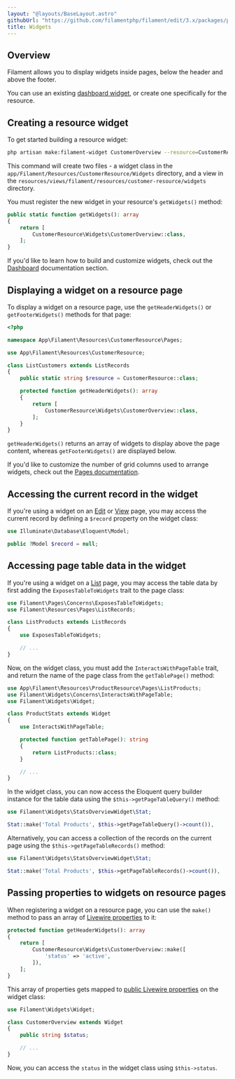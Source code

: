 ```yaml
---
layout: "@layouts/BaseLayout.astro"
githubUrl: "https://github.com/filamentphp/filament/edit/3.x/packages/panels/docs/03-resources/09-widgets.md"
title: Widgets
---
```


## Overview

Filament allows you to display widgets inside pages, below the header and above the footer.

You can use an existing [dashboard widget](../dashboard), or create one specifically for the resource.

## Creating a resource widget

To get started building a resource widget:

```bash
php artisan make:filament-widget CustomerOverview --resource=CustomerResource
```

This command will create two files - a widget class in the `app/Filament/Resources/CustomerResource/Widgets` directory, and a view in the `resources/views/filament/resources/customer-resource/widgets` directory.

You must register the new widget in your resource's `getWidgets()` method:

```php
public static function getWidgets(): array
{
    return [
        CustomerResource\Widgets\CustomerOverview::class,
    ];
}
```

If you'd like to learn how to build and customize widgets, check out the [Dashboard](../dashboard) documentation section.

## Displaying a widget on a resource page

To display a widget on a resource page, use the `getHeaderWidgets()` or `getFooterWidgets()` methods for that page:

```php
<?php

namespace App\Filament\Resources\CustomerResource\Pages;

use App\Filament\Resources\CustomerResource;

class ListCustomers extends ListRecords
{
    public static string $resource = CustomerResource::class;

    protected function getHeaderWidgets(): array
    {
        return [
            CustomerResource\Widgets\CustomerOverview::class,
        ];
    }
}
```

`getHeaderWidgets()` returns an array of widgets to display above the page content, whereas `getFooterWidgets()` are displayed below.

If you'd like to customize the number of grid columns used to arrange widgets, check out the [Pages documentation](../pages#customizing-the-widgets-grid).

## Accessing the current record in the widget

If you're using a widget on an [Edit](editing-records) or [View](viewing-records) page, you may access the current record by defining a `$record` property on the widget class:

```php
use Illuminate\Database\Eloquent\Model;

public ?Model $record = null;
```

## Accessing page table data in the widget

If you're using a widget on a [List](listing-records) page, you may access the table data by first adding the `ExposesTableToWidgets` trait to the page class:

```php
use Filament\Pages\Concerns\ExposesTableToWidgets;
use Filament\Resources\Pages\ListRecords;

class ListProducts extends ListRecords
{
    use ExposesTableToWidgets;

    // ...
}
```

Now, on the widget class, you must add the `InteractsWithPageTable` trait, and return the name of the page class from the `getTablePage()` method:

```php
use App\Filament\Resources\ProductResource\Pages\ListProducts;
use Filament\Widgets\Concerns\InteractsWithPageTable;
use Filament\Widgets\Widget;

class ProductStats extends Widget
{
    use InteractsWithPageTable;

    protected function getTablePage(): string
    {
        return ListProducts::class;
    }

    // ...
}
```

In the widget class, you can now access the Eloquent query builder instance for the table data using the `$this->getPageTableQuery()` method:

```php
use Filament\Widgets\StatsOverviewWidget\Stat;

Stat::make('Total Products', $this->getPageTableQuery()->count()),
```

Alternatively, you can access a collection of the records on the current page using the `$this->getPageTableRecords()` method:

```php
use Filament\Widgets\StatsOverviewWidget\Stat;

Stat::make('Total Products', $this->getPageTableRecords()->count()),
```

## Passing properties to widgets on resource pages

When registering a widget on a resource page, you can use the `make()` method to pass an array of [Livewire properties](https://livewire.laravel.com/docs/properties) to it:

```php
protected function getHeaderWidgets(): array
{
    return [
        CustomerResource\Widgets\CustomerOverview::make([
            'status' => 'active',
        ]),
    ];
}
```

This array of properties gets mapped to [public Livewire properties](https://livewire.laravel.com/docs/properties) on the widget class:

```php
use Filament\Widgets\Widget;

class CustomerOverview extends Widget
{
    public string $status;

    // ...
}
```

Now, you can access the `status` in the widget class using `$this->status`.
